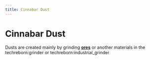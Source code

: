 ```yaml
---
title: Cinnabar Dust
---
```


<ItemImage file="cinnabar_dust" alt="Cinnabar Dust" size="200" />

# Cinnabar Dust

Dusts are created mainly by grinding **[ores](/world_generation/ore)** or another materials in the <mcitem>techreborn:grinder</mcitem> 
or <mcitem>techreborn:industrial_grinder</mcitem>
